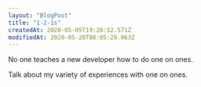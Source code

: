 ```yaml
---
layout: "BlogPost"
title: "1-2-1s"
createdAt: 2020-05-05T19:20:52.571Z
modifiedAt: 2020-05-20T08:05:29.063Z
---
```


No one teaches a new developer how to do one on ones.

Talk about my variety of experiences with one on ones.
